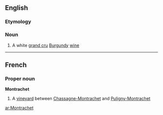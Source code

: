 ==English==

===Etymology===
{{F.}}

===Noun===
{{wikipedia}}
{{en-noun}}

# A white [[grand cru]] [[Burgundy]] [[wine]]

----
==French==

===Proper noun===
'''Montrachet'''

# A [[vineyard]] between [[Chassagne-Montrachet]] and [[Puligny-Montrachet]]

[[ar:Montrachet]]